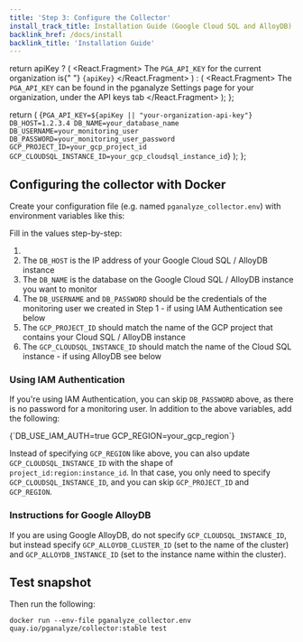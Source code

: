 ```yaml
---
title: 'Step 3: Configure the Collector'
install_track_title: Installation Guide (Google Cloud SQL and AlloyDB)
backlink_href: /docs/install
backlink_title: 'Installation Guide'
---
```



  return apiKey ? (
    <React.Fragment>
      The <code>PGA_API_KEY</code> for the current organization is{" "}
      <code>{apiKey}</code>
    </React.Fragment>
  ) : (
    <React.Fragment>
      The <code>PGA_API_KEY</code> can be found in the pganalyze Settings page
      for your organization, under the API keys tab
    </React.Fragment>
  );
};

  return (
    <CodeBlock>
      {`PGA_API_KEY=${apiKey || "your-organization-api-key"}
DB_HOST=1.2.3.4
DB_NAME=your_database_name
DB_USERNAME=your_monitoring_user
DB_PASSWORD=your_monitoring_user_password
GCP_PROJECT_ID=your_gcp_project_id
GCP_CLOUDSQL_INSTANCE_ID=your_gcp_cloudsql_instance_id`}
    </CodeBlock>
  );
};

## Configuring the collector with Docker

Create your configuration file (e.g. named `pganalyze_collector.env`) with environment variables like this:

<CollectorDotEnv apiKey={props.apiKey} />

Fill in the values step-by-step:

1. <APIKeyInstructions apiKey={props.apiKey} />
2. The `DB_HOST` is the IP address of your Google Cloud SQL / AlloyDB instance
3. The `DB_NAME` is the database on the Google Cloud SQL / AlloyDB instance you want to monitor
4. The `DB_USERNAME` and `DB_PASSWORD` should be the credentials of the monitoring user we created in Step 1 - if using IAM Authentication see below
5. The `GCP_PROJECT_ID` should match the name of the GCP project that contains your Cloud SQL / AlloyDB instance
6. The `GCP_CLOUDSQL_INSTANCE_ID` should match the name of the Cloud SQL instance - if using AlloyDB see below

### Using IAM Authentication

If you're using IAM Authentication, you can skip `DB_PASSWORD` above, as there is no password for a monitoring user.
In addition to the above variables, add the following:

<CodeBlock>
{`DB_USE_IAM_AUTH=true
GCP_REGION=your_gcp_region`}
</CodeBlock>

Instead of specifying `GCP_REGION` like above, you can also update `GCP_CLOUDSQL_INSTANCE_ID` with the shape of `project_id:region:instance_id`.
In that case, you only need to specify `GCP_CLOUDSQL_INSTANCE_ID`, and you can skip `GCP_PROJECT_ID` and `GCP_REGION`.

### Instructions for Google AlloyDB

If you are using Google AlloyDB, do not specify `GCP_CLOUDSQL_INSTANCE_ID`, but instead specify `GCP_ALLOYDB_CLUSTER_ID` (set to the name of the cluster) and `GCP_ALLOYDB_INSTANCE_ID` (set to the instance name within the cluster).

## Test snapshot

Then run the following:

```
docker run --env-file pganalyze_collector.env quay.io/pganalyze/collector:stable test
```

<PublicLastStepLogInsightsLink />
